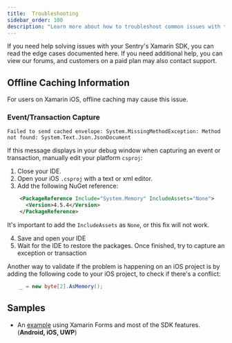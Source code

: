 ```yaml
---
title:  Troubleshooting
sidebar_order: 100
description: "Learn more about how to troubleshoot common issues with the Xamarin SDK."
---
```


If you need help solving issues with your Sentry's Xamarin SDK, you can read the edge cases documented here. If you need additional help, you can view our forums, and customers on a paid plan may also contact support.

## Offline Caching Information 

For users on Xamarin iOS, offline caching may cause this issue.

### Event/Transaction Capture

`Failed to send cached envelope: System.MissingMethodException: Method not found: System.Text.Json.JsonDocument`

If this message displays in your debug window when capturing an event or transaction, manually edit your platform `csproj`:

1. Close your IDE.
2. Open your iOS `.csproj` with a text or xml editor.
3. Add the following NuGet reference:
```xml
    <PackageReference Include="System.Memory" IncludeAssets="None">
      <Version>4.5.4</Version>
    </PackageReference>
```  
<Note>

It's important to add the `IncludeAssets` as `None`, or this fix will not work.

</Note>

4. Save and open your IDE
5. Wait for the IDE to restore the packages. Once finished, try to capture an exception or transaction


Another way to validate if the problem is happening on an iOS project is by adding the following code to your iOS project, to check if there's a conflict:
```csharp
    _ = new byte[2].AsMemory();
```

## Samples

- An [example](https://github.com/getsentry/sentry-xamarin/tree/main/Samples) using Xamarin Forms and most of the SDK features. (**Android, iOS, UWP**)
